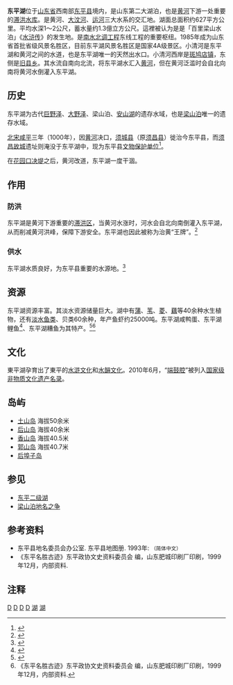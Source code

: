 {{Infobox_lake 
|湖泊名稱 = 东平湖
|湖泊照片 =银山镇田园风光 15.jpg
|湖泊照片標題 = 东平湖风光，摄于银山镇
|湖泊所在地 = [[山东省|山东省]][[东平县|东平县]]
|座標 =  {{coord|35|57|53|N|116|11|45|E|display=inline,title|scale:100000}}
|湖泊類別 = 淡水湖
|流入 = [[大清河_(大汶河下游段)|大清河 (大汶河下游段)]]
|流出 = [[小清河_(东平湖下游)|小清河 (东平湖下游)]]
|集水區面積 = 9,064平方千米<ref name="湖泊志">{{cite book |author1=王苏民 |author2=窦鸿身 |title=《[[中国湖泊志|中国湖泊志]]》 |location=北京 |publisher=[[科学出版社|科学出版社]] |year=1998|ISBN= 7-03-006706-1}}</ref>{{rp|306}}
|集水區國家 = 
|湖泊長度 = 23.5 千米<ref name="湖泊志" />{{rp|306}}
|湖泊闊度 = 9.7 千米<ref name="湖泊志" />{{rp|306}}
|湖泊面積 = 208 平方千米<ref>{{cite web |author1=东平县人民政府 |title=东平概览 |url=http://www.dongping.gov.cn/col/col51437/index.html |accessdate=2022-01-25 |date=2021-04-20 |quote=境内东平湖总面积626平方公里，常年水面208平方公里[。] |archive-date=2022-01-25 |archive-url=https://web.archive.org/web/20220125081852/http://www.dongping.gov.cn/col/col51437/index.html }}</ref>
|平均深度 =1.59 米<ref name="湖泊志" />{{rp|306}}
|最深深度 = 2.40 米<ref name="湖泊志" />{{rp|306}}
|水體體積 = 2.35 亿立方米<ref name="湖泊志" />{{rp|306}}
|海拔高度 = 41米（黄海高程）
|湖中島嶼 = [[土山岛|土山岛]]、[[后山岛|后山岛]]等
|湖邊城鎮 = [[老湖镇|老湖镇]]、[[银山镇|银山镇]]等
}}
'''东平湖'''位于[[山东省|山东省]]西南部[[东平县|东平县]]境内，是山东第二大湖泊，也是[[黄河|黄河]]下游一处重要的[[滞洪区|滞洪水库]]。是黄河、[[大汶河|大汶河]]、[[运河|运河]]三大水系的交汇地。湖面总面积约627平方公里。平均水深1～2公尺，蓄水量约1.3億立方公尺。這裡被认为是是「百里梁山水泊」《[[水浒传|水浒传]]》的发生地。是[[南水北调工程|南水北调工程]]东线工程的重要枢纽。1985年成为山东省首批省级风景名胜区，目前东平湖风景名胜区是国家4A级景区。小清河是东平湖和黄河之间的水道，也是东平湖唯一的天然出水口。小清河西岸是[[斑鸠店镇|斑鸠店镇]]，东侧是[[旧县乡|旧县乡]]。其水流自南向北流，将东平湖水汇入[[黄河|黄河]]，但在黄河泛滥时会自北向南将黄河水倒灌入东平湖。

==历史==
东平湖为古代[[巨野泽|巨野泽]]、[[大野泽|大野泽]]、梁山泊、[[安山湖|安山湖]]的遗存水域，也是[[梁山泊|梁山泊]]唯一的遗存水域。

[[北宋|北宋]][[咸平|咸平]]三年（1000年），因[[黄河|黄河]]决口，[[须城县|须城县]]（原[[须昌县|须昌县]]）徙治今东平县，而[[须昌故城|须昌故城]]遗址则淹没于东平湖中，现为东平县[[文物保护单位|文物保护单位]]<ref>{{Cite web|url=http://wsdp.sddp.net/lmlj/lsgjwj.asp?recno=262|title=须昌故城|accessdate=2014-04-21|author=李晓霞|date=|work=|publisher=东平信息港|language=Zh-hans|deadurl=yes|archiveurl=https://web.archive.org/web/20140423063116/http://wsdp.sddp.net/lmlj/lsgjwj.asp?recno=262|archivedate=2014-04-23}}</ref>。

在[[花园口决堤|花园口决堤]]之后，黄河改道，东平湖一度干涸。
==作用==
===防洪===
东平湖是黄河下游重要的[[滞洪区|滞洪区]]，当黄河水涨时，河水会自北向南倒灌入东平湖，从而削减黄河洪峰，保障下游安全。东平湖也因此被称为治黄“王牌”。<ref>{{Cite web|url=http://www.chinawater.com.cn/ztgz/xwzt/2006zh60n/4/200610/t20061014_129732.htm|title=纪念人民治黄60周年|accessdate=2017-06-28|work=www.chinawater.com.cn|archive-date=2020-07-18|archive-url=https://web.archive.org/web/20200718192006/http://www.chinawater.com.cn/ztgz/xwzt/2006zh60n/4/200610/t20061014_129732.htm}}</ref>
===供水===
东平湖水质良好，为东平县重要的水源地。<ref>{{Cite web|url=http://news.ifeng.com/gundong/detail_2011_05/23/6563185_0.shtml|title=山东东平：变防水为用水 从水害到水利_资讯频道_凤凰网|accessdate=2017-06-28|work=news.ifeng.com|deadurl=no|archiveurl=https://web.archive.org/web/20180131130612/http://news.ifeng.com/gundong/detail_2011_05/23/6563185_0.shtml|archivedate=2018-01-31}}</ref>
== 资源 ==
东平湖资源丰富。其淡水资源储量巨大。湖中有[[蒲|蒲]]、[[苇|苇]]、[[菱|菱]]、[[藕|藕]]等40余种水生植物，还有[[淡水鱼类|淡水鱼类]]、贝类60余种，年产鱼虾约25000吨。东平湖咸鸭蛋、东平湖鲤鱼<ref>{{Cite web|url=http://www.shuichan.cc/news_view-321477.html|title=山东泰安东平县“东平湖鲤鱼”获国家农产品地理标志登记保护_鱼类专题（淡水鱼专题）_中国水产养殖网|accessdate=2017-06-28|work=www.shuichan.cc|deadurl=no|archiveurl=https://web.archive.org/web/20170610213715/http://www.shuichan.cc/news_view-321477.html|archivedate=2017-06-10}}</ref>、东平湖糟鱼为其特产。<ref>{{Cite web|url=http://epaper.qlwb.com.cn/qlwb/content/20141113/ArticelA13002FM.htm|title=东平新美味实地探货源 - 齐鲁晚报数字报刊|accessdate=2017-06-28|work=epaper.qlwb.com.cn|deadurl=no|archiveurl=https://web.archive.org/web/20180131130613/http://epaper.qlwb.com.cn/qlwb/content/20141113/ArticelA13002FM.htm|archivedate=2018-01-31}}</ref><ref>《东平名胜古迹》东平政协文史资料委员会 编，山东肥城印刷厂印刷，1999年12月，内部资料.</ref>
==文化==
東平湖孕育出了東平的[[水滸文化|水滸文化]]和[[水韻文化|水韻文化]]。2010年6月，“[[端鼓腔|端鼓腔]]”被列入[[国家级非物质文化遗产名录|国家级非物质文化遗产名录]]。
== 岛屿 ==
*[[土山岛|土山岛]] 海拔50余米
*[[后山岛|后山岛]] 海拔40余米
*[[香山岛_(东平)|香山岛]] 海拔40.5米
*[[郭山岛|郭山岛]] 海拔40.7米
*[[后埠子岛|后埠子岛]]
== 参见 ==
*[[东平二级湖|东平二级湖]]
*[[梁山泊地名之争|梁山泊地名之争]]

== 参考资料 ==
*东平县地名委员会办公室. 东平县地图册. 1993年: <small> （简体中文）</small>
*《东平名胜古迹》东平政协文史资料委员会 编，山东肥城印刷厂印刷，1999年12月，内部资料.

== 注释 ==
<references/>
{{黄河|nocat}}
{{大汶河}}
{{泰安市主题}}
[[Category:中国淡水湖|D]]
[[Category:黄河水系|D]]
[[Category:山东湖泊|D]]
[[Category:泰安地理|D]]
[[Category:东平县|湖]]
[[Category:东平湖|湖]]
